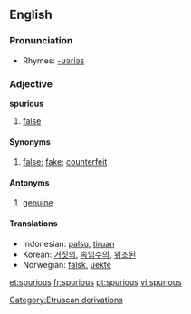 ==English==

===Pronunciation===
*Rhymes: [[Rhymes:English:-ʊəriəs|-ʊəriəs]]

=== Adjective ===
'''spurious'''
# [[false]]
==== Synonyms ====
#[[false]]; [[fake]]; [[counterfeit]]
==== Antonyms ====
#[[genuine]]
==== Translations ====
*Indonesian: [[palsu]], [[tiru|tiruan]]
*Korean: [[거짓의]], [[속임수의]], [[위조된]]
*Norwegian: [[falsk]], [[uekte]]


[[Category:Etruscan derivations]]

[[et:spurious]]
[[fr:spurious]]
[[pt:spurious]]
[[vi:spurious]]